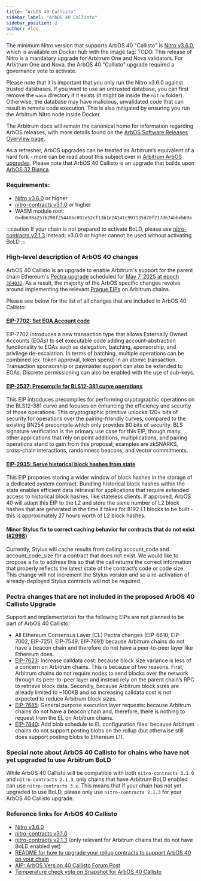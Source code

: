 ```yaml
---
title: "ArbOS 40 Callisto"
sidebar_label: "ArbOS 40 Callisto"
sidebar_position: 2
author: dlee
---
```


The minimum Nitro version that supports ArbOS 40 "Callisto" is [Nitro v3.6.0](https://github.com/OffchainLabs/nitro/releases/tag/v3.6.0), which is available on Docker hub with the image tag: TODO. This release of Nitro is a mandatory upgrade for Arbitrum One and Nova validators. For Arbitrum One and Nova, the ArbOS 40 "Callisto" upgrade required a governance vote to activate.

Please note that it is important that you only run the Nitro v3.6.0 against trusted databases. If you want to use an untrusted database, you can first remove the `wasm` directory if it exists (it might be inside the `nitro` folder). Otherwise, the database may have malicious, unvalidated code that can result in remote code execution. This is also mitigated by ensuring you run the Arbitrum Nitro node inside Docker.

The Arbitrum docs will remain the canonical home for information regarding ArbOS releases, with more details found on the [ArbOS Software Releases Overview page](./01-overview.mdx).

As a refresher, ArbOS upgrades can be treated as Arbitrum’s equivalent of a hard fork - more can be read about this subject over in [Arbitrum ArbOS upgrades](https://forum.arbitrum.foundation/t/arbitrum-arbos-upgrades/19695). Please note that ArbOS 40 Callisto is an upgrade that builds upon [ArbOS 32 Bianca](./arbos32.mdx).

### Requirements:

- [Nitro v3.6.0](https://github.com/OffchainLabs/nitro/releases/tag/v3.6.0) or higher
- [nitro-contracts v3.1.0](https://github.com/OffchainLabs/nitro-contracts/releases/tag/v3.1.0) or higher
- WASM module root: `0xdb698a2576298f25448bc092e52cf13b1e24141c997135d70f217d674bbeb69a`

:::caution
If your chain is not prepared to activate BoLD, please use [nitro-contracts v2.1.3](https://github.com/OffchainLabs/nitro-contracts/releases/tag/v2.1.3) instead; v3.0.0 or higher cannot be used without activating BoLD
:::

### High-level description of ArbOS 40 changes

ArbOS 40 Callisto is an upgrade to enable Arbitrum's support for the parent chain Ethereum's [Pectra upgrade](https://ethereum.org/en/roadmap/pectra/) scheduled for [May 7, 2025 at epoch `364032`](https://blog.ethereum.org/en/2025/04/23/pectra-mainnet). As a result, the majority of the ArbOS specific changes revolve around implementing the relevant [Prague EIPs](https://eips.ethereum.org/EIPS/eip-7600) on Arbitrum chains.

Please see below for the list of all changes that are included in ArbOS 40 Callisto:

#### [EIP-7702: Set EOA Account code](https://eips.ethereum.org/EIPS/eip-7702)

EIP-7702 introduces a new transaction type that allows Externally Owned Accounts (EOAs) to set executable code adding account-abstraction functionality to EOAs such as delegation, batching, sponsorship, and privilege de-escalation. In terms of batching, multiple operations can be combined (ex. token approval, token spend) in an atomic transaction. Transaction sponsorship or paymaster support can also be extended to EOAs. Discrete permissioning can also be enabled with the use of sub-keys.

#### [EIP-2537: Precompile for BLS12-381 curve operations](https://eips.ethereum.org/EIPS/eip-2537)

This EIP introduces precompiles for performing cryptographic operations on the BLS12-381 curve and focuses on enhancing the efficiency and security of those operations. This cryptographic primitive unlocks 120+ bits of security for operations over the pairing-friendly curves, compared to the existing BN254 precompile which only provides 80 bits of security. BLS signature verification is the primary use case for this EIP, though many other applications that rely on point additions, multiplications, and pairing operations stand to gain from this proposal; examples are zkSNARKS, cross-chain interactions, randomness beacons, and vector commitments.

#### [EIP-2935: Serve historical block hashes from state](https://eips.ethereum.org/EIPS/eip-2935)

This EIP proposes storing a wider window of block hashes in the storage of a dedicated system contract. Bundling historical block hashes within the state enables efficient data retrieval for applications that require extended access to historical block hashes, like stateless clients. If approved, ArbOS 40 will adapt this EIP to the L2 and store the same number of L2 block hashes that are generated in the time it takes for 8192 L1 blocks to be built - this is approximately 27 hours worth of L2 block hashes.

#### Minor Stylus fix to correct caching behavior for contracts that do not exist ([#2998](https://github.com/OffchainLabs/nitro/pull/2998))

Currently, Stylus will cache results from calling account_code and account_code_size for a contract that does not exist. We would like to propose a fix to address this so that the call returns the correct information that properly reflects the latest state of the contract’s code or code size. This change will not increment the Stylus version and so a re-activation of already-deployed Stylus contracts will not be required.

### Pectra changes that are not included in the proposed ArbOS 40 Callisto Upgrade

Support and implementation for the following EIPs are not planned to be part of ArbOS 40 Callisto:

- All Ethereum Consensus Layer (CL) Pectra changes (EIP-6610, EIP-7002, EIP-7251, EIP-7549, EIP-7691) because Arbitrum chains do not have a beacon chain and therefore do not have a peer-to-peer layer like Ethereum does.
- [EIP-7623](https://eips.ethereum.org/EIPS/eip-7623): Increase calldata cost: because block size variance is less of a concern on Arbitrum chains. This is because of two reasons. First, Arbitrum chains do not require nodes to send blocks over the network through its peer-to-peer layer and instead rely on the parent chain’s RPC to retrieve block data. Secondly, because Arbitrum block sizes are already limited to ~100KB and so increasing calldata cost is not expected to reduce Arbitrum block sizes.
- [EIP-7685](https://eips.ethereum.org/EIPS/eip-7685): General purpose execution layer requests: because Arbitrum chains do not have a beacon chain and, therefore, there is nothing to request from the EL on Arbitrum chains.
- [EIP-7840](https://eips.ethereum.org/EIPS/eip-7840): Add blob schedule to EL configuration files: because Arbitrum chains do not support posting blobs on the rollup (but otherwise still does support posting blobs to Ethereum L1).

### Special note about ArbOS 40 Callisto for chains who have not yet upgraded to use Arbitrum BoLD

While ArbOS 40 Callisto will be compatible with both `nitro-contracts 3.1.0` and `nitro-contracts 2.1.3`, only chains that have Arbitrum BoLD enabled can use `nitro-contracts 3.x`. This means that if your chain has not yet upgraded to use BoLD, please only use `nitro-contracts 2.1.3` for your ArbOS 40 Callisto upgrade.

### Reference links for ArbOS 40 Callisto

- [Nitro v3.6.0](https://github.com/OffchainLabs/nitro/releases/tag/v3.6.0)
- [nitro-contracts v3.1.0](https://github.com/OffchainLabs/nitro-contracts/releases/tag/v3.1.0)
- [nitro-contracts v2.1.3](https://github.com/OffchainLabs/nitro-contracts/releases/tag/v2.1.3) (only relevant for Arbitrum chains that do not have BoLD enabled yet)
- [README for how to upgrade your rollup contracts to support ArbOS 40 on your chain](https://github.com/OffchainLabs/orbit-actions?tab=readme-ov-file#nitro-contracts-upgrades)
- [AIP: ArbOS Version 40 Callisto Forum Post](https://forum.arbitrum.foundation/t/constitutional-aip-arbos-version-40-callisto/28436)
- [Temperature check vote on Snapshot for ArbOS 40 Callisto](https://snapshot.box/#/s:arbitrumfoundation.eth/proposal/0x7cc26491a070c74c1a4ec5a9892571d31eb690015936a35b52c0d3a97bd5497f)
